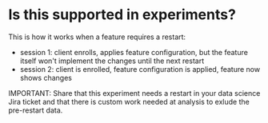 # Is this supported in experiments?
This is how it works when a feature requires a restart:
* session 1: client enrolls, applies feature configuration, but the feature itself won't implement the changes until the next restart
* session 2: client is enrolled, feature configuration is applied, feature now shows changes

IMPORTANT:  Share that this experiment needs a restart in your data science Jira ticket and that there is custom work needed at analysis to exlude the pre-restart data.
